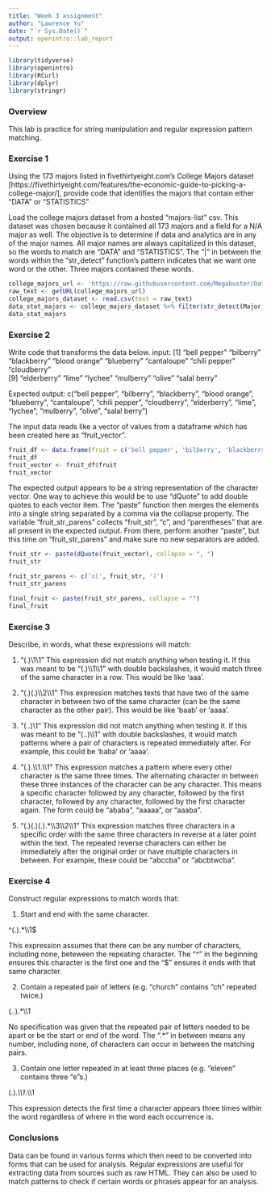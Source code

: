 ```yaml
---
title: "Week 3 assignment"
author: "Lawrence Yu"
date: "`r Sys.Date()`"
output: openintro::lab_report
---
```


```r
library(tidyverse)
library(openintro)
library(RCurl)
library(dplyr)
library(stringr)
```

### Overview
This lab is practice for string manipulation and regular expression pattern matching. 

### Exercise 1
Using the 173 majors listed in fivethirtyeight.com’s College Majors dataset [https://fivethirtyeight.com/features/the-economic-guide-to-picking-a-college-major/], provide code that identifies the majors that contain either "DATA" or "STATISTICS"

Load the college majors dataset from a hosted "majors-list" csv. This dataset was chosen because it contained all 173 majors and a field for a N/A major as well. The objective is to determine if data and analytics are in any of the major names. All major names are always capitalized in this dataset, so the words to match are "DATA" and "STATISTICS". The "|" in between the words within the "str_detect" function's pattern indicates that we want one word or the other. Three majors contained these words.

```r
college_majors_url <- 'https://raw.githubusercontent.com/Megabuster/Data607/refs/heads/main/data/assignment3/majors-list.csv'
raw_text <- getURL(college_majors_url)
college_majors_dataset <- read.csv(text = raw_text)
data_stat_majors <- college_majors_dataset %>% filter(str_detect(Major, 'DATA|STATISTICS'))
data_stat_majors
```

### Exercise 2
Write code that transforms the data below.
input: 
 [1] "bell pepper"  "bilberry"     "blackberry"   "blood orange" "blueberry"    "cantaloupe"   "chili pepper" "cloudberry"  
 [9] "elderberry"   "lime"         "lychee"       "mulberry"     "olive"        "salal berry" 

Expected output: c("bell pepper", "bilberry", "blackberry", "blood orange", "blueberry", "cantaloupe", "chili pepper", "cloudberry", "elderberry", "lime", "lychee", "mulberry", "olive", "salal berry")

The input data reads like a vector of values from a dataframe which has been created here as "fruit_vector". 

```r
fruit_df <- data.frame(fruit = c('bell pepper', 'bilberry', 'blackberry', 'blood orange', 'blueberry', 'cantaloupe', 'chili pepper', 'cloudberry', 'elderberry', 'lime', 'lychee', 'mulberry', 'olive', 'salal berry'))
fruit_df
fruit_vector <- fruit_df$fruit
fruit_vector

```
The expected output appears to be a string representation of the character vector. One way to achieve this would be to use "dQuote" to add double quotes to each vector item. The "paste" function then merges the elements into a single string separated by a comma via the collapse property. The variable "fruit_str_parens" collects "fruit_str", "c", and "parentheses" that are all present in the expected output. From there, perform another "paste", but this time on "fruit_str_parens" and make sure no new separators are added.
```r
fruit_str <- paste(dQuote(fruit_vector), collapse = ", ")
fruit_str

fruit_str_parens <- c('c(', fruit_str, ')')
fruit_str_parens

final_fruit <- paste(fruit_str_parens, collapse = "")
final_fruit
```

### Exercise 3
Describe, in words, what these expressions will match:

1. "(.)\1\1"
This expression did not match anything when testing it. If this was meant to be "(.)\\\\1\\\\1" with double backslashes, it would match three of the same character in a row. This would be like 'aaa'.

2. "(.)(.)\\\\2\\\\1"
This expression matches texts that have two of the same character in between two of the same character (can be the same character as the other pair). This would be like 'baab' or 'aaaa'.

3. "(..)\1"
This expression did not match anything when testing it. If this was meant to be "(..)\\\\1" with double backslashes, it would match patterns where a pair of characters is repeated immediately after. For example, this could be 'baba' or 'aaaa'. 

4. "(.).\\\\1.\\\\1"
This expression matches a pattern where every other character is the same three times. The alternating character in between these three instances of the character can be any character. This means a specific character followed by any character, followed by the first character, followed by any character, followed by the first character again. The form could be "ababa", "aaaaa", or "aaaba".

5. "(.)(.)(.).*\\\\3\\\\2\\\\1"
This expression matches three characters in a specific order with the same three characters in reverse at a later point within the text. The repeated reverse characters can either be immediately after the original order or have multiple characters in between. For example, these could be "abccba" or "abcbtwcba".

### Exercise 4
Construct regular expressions to match words that:

1. Start and end with the same character.

^(.).*\\\\1$

This expression assumes that there can be any number of characters, including none, beteween the repeating character. The "^" in the beginning ensures this character is the first one and the "$" ensures it ends with that same character.

2. Contain a repeated pair of letters (e.g. “church” contains “ch” repeated twice.)

(..).*\\\\1

No specification was given that the repeated pair of letters needed to be apart or be the start or end of the word. The ".*" in between means any number, including none, of characters can occur in between the matching pairs.

3. Contain one letter repeated in at least three places (e.g. “eleven” contains three “e”s.)

(.).*\\\\1.*\\\\1

This expression detects the first time a character appears three times within the word regardless of where in the word each occurrence is.

### Conclusions 
Data can be found in various forms which then need to be converted into forms that can be used for analysis. Regular expressions are useful for extracting data from sources such as raw HTML. They can also be used to match patterns to check if certain words or phrases appear for an analysis.



